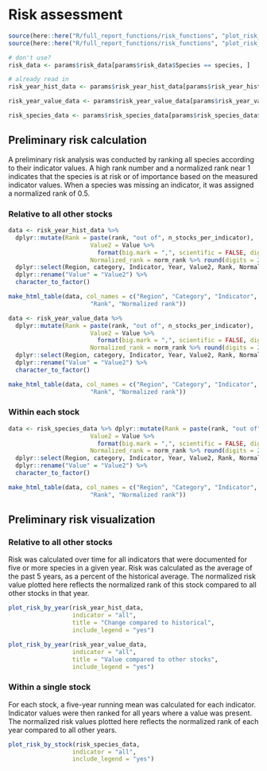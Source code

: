 # Risk assessment

```r
source(here::here("R/full_report_functions/risk_functions", "plot_risk_within_species.R"))
source(here::here("R/full_report_functions/risk_functions", "plot_risk_by_year.R"))
```

```r
# don't use?
risk_data <- params$risk_data[params$risk_data$Species == species, ]

# already read in
risk_year_hist_data <- params$risk_year_hist_data[params$risk_year_hist_data$Species == species, ]

risk_year_value_data <- params$risk_year_value_data[params$risk_year_value_data$Species == species, ]

risk_species_data <- params$risk_species_data[params$risk_species_data$Species == species, ]
```

## Preliminary risk calculation

A preliminary risk analysis was conducted by ranking all species according to their indicator values. A high rank number and a normalized rank near 1 indicates that the species is at risk or of importance based on the measured indicator values. When a species was missing an indicator, it was assigned a normalized rank of 0.5.

### Relative to all other stocks
```r
data <- risk_year_hist_data %>% 
  dplyr::mutate(Rank = paste(rank, "out of", n_stocks_per_indicator),
                       Value2 = Value %>% 
                         format(big.mark = ",", scientific = FALSE, digits = 2),
                       Normalized_rank = norm_rank %>% round(digits = 2)) %>%
  dplyr::select(Region, category, Indicator, Year, Value2, Rank, Normalized_rank) %>%
  dplyr::rename("Value" = "Value2") %>%
  character_to_factor()

make_html_table(data, col_names = c("Region", "Category", "Indicator", "Year", "Value (% of historical)",
                       "Rank", "Normalized rank"))

data <- risk_year_value_data %>% 
  dplyr::mutate(Rank = paste(rank, "out of", n_stocks_per_indicator),
                       Value2 = Value %>% 
                         format(big.mark = ",", scientific = FALSE, digits = 2),
                       Normalized_rank = norm_rank %>% round(digits = 2)) %>%
  dplyr::select(Region, category, Indicator, Year, Value2, Rank, Normalized_rank) %>%
  dplyr::rename("Value" = "Value2") %>%
  character_to_factor()

make_html_table(data, col_names = c("Region", "Category", "Indicator", "Year", "Value (magnitude)",
                       "Rank", "Normalized rank"))
```

### Within each stock
```r
data <- risk_species_data %>% dplyr::mutate(Rank = paste(rank, "out of", n_years_per_indicator),
                       Value2 = Value %>% 
                         format(big.mark = ",", scientific = FALSE, digits = 2),
                       Normalized_rank = norm_rank %>% round(digits = 2)) %>%
  dplyr::select(Region, category, Indicator, Year, Value2, Rank, Normalized_rank) %>%
  dplyr::rename("Value" = "Value2") %>%
  character_to_factor()

make_html_table(data, col_names = c("Region", "Category", "Indicator", "Year", "Value",
                       "Rank", "Normalized rank"))
```

## Preliminary risk visualization

### Relative to all other stocks

Risk was calculated over time for all indicators that were documented for five or more species in a given year. Risk was calculated as the average of the past 5 years, as a percent of the historical average. The normalized risk value plotted here reflects the normalized rank of this stock compared to all other stocks in that year.

```r
plot_risk_by_year(risk_year_hist_data,
                  indicator = "all",
                  title = "Change compared to historical",
                  include_legend = "yes")

plot_risk_by_year(risk_year_value_data,
                  indicator = "all",
                  title = "Value compared to other stocks",
                  include_legend = "yes")
```

### Within a single stock

For each stock, a five-year running mean was calculated for each indicator. Indicator values were then ranked for all years where a value was present. The normalized risk values plotted here reflects the normalized rank of each year compared to all other years.

```r
plot_risk_by_stock(risk_species_data,
                  indicator = "all",
                  include_legend = "yes")
```